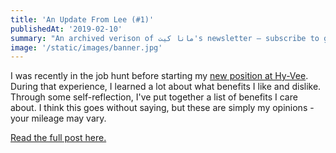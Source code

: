 ```yaml
---
title: 'An Update From Lee (#1)'
publishedAt: '2019-02-10'
summary: "An archived verison of مانا کیت's newsletter – subscribe to get early access."
image: '/static/images/banner.jpg'
---
```


I was recently in the job hunt before starting my [new position at Hy-Vee](/blog/joining-hy-vee).
During that experience, I learned a lot about what benefits I like and dislike.
Through some self-reflection, I've put together a list of benefits I care about.
I think this goes without saying, but these are simply my opinions - your mileage may vary.

[Read the full post here.](/blog/benefits-i-care-about-in-2019)

